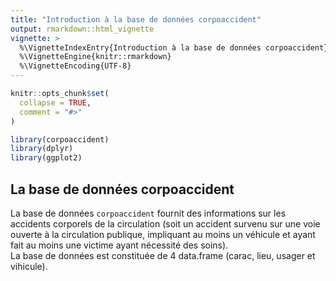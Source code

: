 ```yaml
---
title: "Introduction à la base de données corpoaccident"
output: rmarkdown::html_vignette
vignette: >
  %\VignetteIndexEntry{Introduction à la base de données corpoaccident}
  %\VignetteEngine{knitr::rmarkdown}
  %\VignetteEncoding{UTF-8}
---
```


```r
knitr::opts_chunk$set(
  collapse = TRUE,
  comment = "#>"
)
```

```r
library(corpoaccident)
library(dplyr)
library(ggplot2)
```

## La base de données corpoaccident

La base de données `corpoaccident` fournit des informations sur les accidents corporels de la circulation (soit un accident survenu sur une voie ouverte à la circulation publique, impliquant au moins un véhicule et ayant fait au moins une victime ayant nécessité des soins).  
La base de données est constituée de 4 data.frame (carac, lieu, usager et vihicule).
